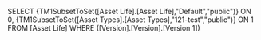 SELECT {TM1SubsetToSet([Asset Life].[Asset Life],"Default","public")} ON 0, {TM1SubsetToSet([Asset Types].[Asset Types],"121-test","public")} ON 1 FROM [Asset Life] WHERE ([Version].[Version].[Version 1])